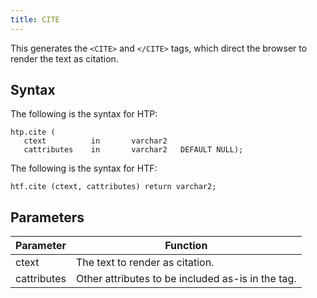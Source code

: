 ```yaml
---
title: CITE
---
```


This generates the `<CITE>` and `</CITE>` tags, which direct the browser to render the text as citation.

## Syntax 

The following is the syntax for HTP:
```
htp.cite (
   ctext          in       varchar2
   cattributes    in       varchar2   DEFAULT NULL);
```

The following is the syntax for HTF:
```
htf.cite (ctext, cattributes) return varchar2;
```

## Parameters 

| Parameter | Function |
| --------- | -------- |
| ctext | The text to render as citation. |
| cattributes | Other attributes to be included as-is in the tag. |


